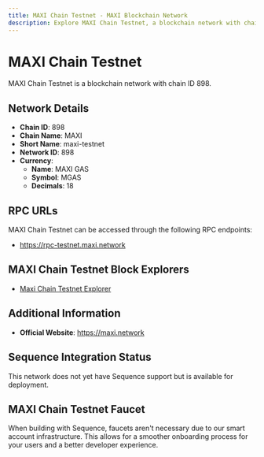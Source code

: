 ```yaml
--- 
title: MAXI Chain Testnet - MAXI Blockchain Network
description: Explore MAXI Chain Testnet, a blockchain network with chain ID 898. Learn about its native currency, MAXI GAS, and how to interact with the network.
---
```


# MAXI Chain Testnet

MAXI Chain Testnet is a blockchain network with chain ID 898.

## Network Details

- **Chain ID**: 898
- **Chain Name**: MAXI
- **Short Name**: maxi-testnet
- **Network ID**: 898
- **Currency**: 
  - **Name**: MAXI GAS
  - **Symbol**: MGAS
  - **Decimals**: 18

## RPC URLs

MAXI Chain Testnet can be accessed through the following RPC endpoints:

- https://rpc-testnet.maxi.network

## MAXI Chain Testnet Block Explorers

- [Maxi Chain Testnet Explorer](https://testnet.maxi.network)

## Additional Information

- **Official Website**: https://maxi.network

## Sequence Integration Status

This network does not yet have Sequence support but is available for deployment.

## MAXI Chain Testnet Faucet

When building with Sequence, faucets aren't necessary due to our smart account infrastructure. This allows for a smoother onboarding process for your users and a better developer experience.
